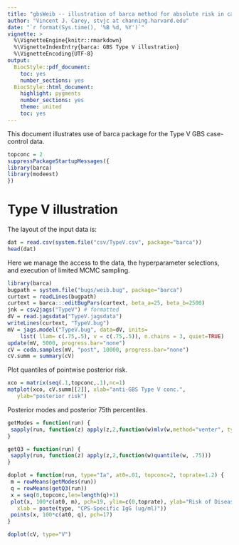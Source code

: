 ```yaml
---
title: "gbsWeib -- illustration of barca method for absolute risk in case-control studies"
author: "Vincent J. Carey, stvjc at channing.harvard.edu"
date: "`r format(Sys.time(), '%B %d, %Y')`"
vignette: >
  %\VignetteEngine{knitr::rmarkdown}
  %\VignetteIndexEntry{barca: GBS Type V illustration}
  %\VignetteEncoding{UTF-8}
output:
  BiocStyle::pdf_document:
    toc: yes
    number_sections: yes
  BiocStyle::html_document:
    highlight: pygments
    number_sections: yes
    theme: united
    toc: yes
---
```




This document illustrates use of barca package for the
Type V GBS case-control data.

```r
topconc = 2
suppressPackageStartupMessages({
library(barca)
library(modeest)
})
```


# Type V illustration

The layout of the input data is:
```r
dat = read.csv(system.file("csv/TypeV.csv", package="barca"))
head(dat)
```

Here we manage the access to the data, the
hyperparameter selections, and execution of limited MCMC sampling.
```r
library(barca)
bugpath = system.file("bugs/weib.bug", package="barca")
curtext = readLines(bugpath)
curtext = barca:::editBugPars(curtext, beta_a=25, beta_b=2500)
jnk = csv2jags("TypeV") # formatted
dV = read.jagsdata("TypeV.jagsdata")
writeLines(curtext, "TypeV.bug")
mV = jags.model("TypeV.bug", data=dV, inits= 
    list( llam= c(.75,.5), v = c(.75,.5)), n.chains = 3, quiet=TRUE)
update(mV, 5000, progress.bar="none")
cV = coda.samples(mV, "post", 10000, progress.bar="none")
cV.summ = summary(cV)
```

Plot quantiles of pointwise posterior risk.

```r
xco = matrix(seq(.1,topconc,.1),nc=1)
matplot(xco, cV.summ[[2]], xlab="anti-GBS Type V conc.",
   ylab="posterior risk")
```

Posterior modes and posterior 75th percentiles.

```r
getModes = function(run) {
 sapply(run, function(z) apply(z,2,function(w)mlv(w,method="venter", type="shorth")))
}

getQ3 = function(run) {
 sapply(run, function(z) apply(z,2,function(w)quantile(w, .75)))
}

doplot = function(run, type="Ia", at0=.01, topconc=2, toprate=1.2) {
 m = rowMeans(getModes(run))
 q = rowMeans(getQ3(run))
 x = seq(0,topconc,len=length(q)+1)
 plot(x, 100*c(at0, m), pch=19, ylim=c(0,toprate), ylab="Risk of Disease (per 100 Live Births)",
   xlab = paste(type, "CPS-Specific IgG (ug/ml)"))
 points(x, 100*c(at0, q), pch=17)
}

doplot(cV, type="V")
```


